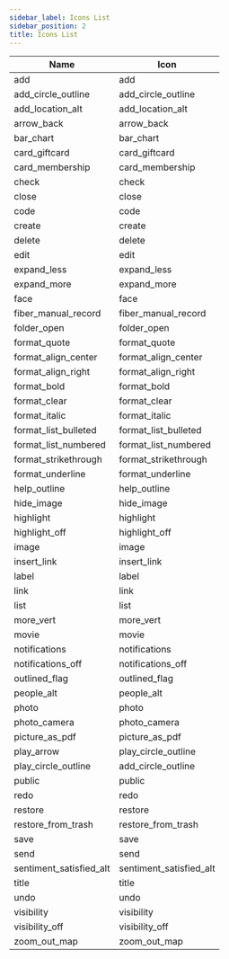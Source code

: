 ```yaml
---
sidebar_label: Icons List
sidebar_position: 2
title: Icons List
---
```



|Name|Icon|
|----|----------|
|add|<Icon baseClassName="material-icons-outlined">add</Icon>|
|add_circle_outline|<Icon baseClassName="material-icons-outlined">add_circle_outline</Icon>|
|add_location_alt|<Icon baseClassName="material-icons-outlined">add_location_alt</Icon>|
|arrow_back|<Icon baseClassName="material-icons-outlined">arrow_back</Icon>|
|bar_chart|<Icon baseClassName="material-icons-outlined">bar_chart</Icon>|
|card_giftcard|<Icon baseClassName="material-icons-outlined">card_giftcard</Icon>|
|card_membership|<Icon baseClassName="material-icons-outlined">card_membership</Icon>|
|check|<Icon baseClassName="material-icons-outlined">check</Icon>|
|close|<Icon baseClassName="material-icons-outlined">close</Icon>|
|code|<Icon baseClassName="material-icons-outlined">code</Icon>|
|create|<Icon baseClassName="material-icons-outlined">create</Icon>|
|delete|<Icon baseClassName="material-icons-outlined">delete</Icon>|
|edit|<Icon baseClassName="material-icons-outlined">edit</Icon>|
|expand_less|<Icon baseClassName="material-icons-outlined">expand_less</Icon>|
|expand_more|<Icon baseClassName="material-icons-outlined">expand_more</Icon>|
|face|<Icon baseClassName="material-icons-outlined">face</Icon>|
|fiber_manual_record|<Icon baseClassName="material-icons-outlined">fiber_manual_record</Icon>|
|folder_open|<Icon baseClassName="material-icons-outlined">folder_open</Icon>|
|format_quote|<Icon baseClassName="material-icons-outlined">format_quote</Icon>|
|format_align_center|<Icon baseClassName="material-icons-outlined">format_align_center</Icon>|
|format_align_right|<Icon baseClassName="material-icons-outlined">format_align_right</Icon>|
|format_bold|<Icon baseClassName="material-icons-outlined">format_bold</Icon>|
|format_clear|<Icon baseClassName="material-icons-outlined">format_clear</Icon>|
|format_italic|<Icon baseClassName="material-icons-outlined">format_italic</Icon>|
|format_list_bulleted|<Icon baseClassName="material-icons-outlined">format_list_bulleted</Icon>|
|format_list_numbered|<Icon baseClassName="material-icons-outlined">format_list_numbered</Icon>|
|format_strikethrough|<Icon baseClassName="material-icons-outlined">format_strikethrough</Icon>|
|format_underline|<Icon baseClassName="material-icons-outlined">format_underline</Icon>|
|help_outline|<Icon baseClassName="material-icons-outlined">help_outline</Icon>|
|hide_image|<Icon baseClassName="material-icons-outlined">hide_image</Icon>|
|highlight|<Icon baseClassName="material-icons-outlined">highlight</Icon>|
|highlight_off|<Icon baseClassName="material-icons-outlined">highlight_off</Icon>|
|image|<Icon baseClassName="material-icons-outlined">image</Icon>|
|insert_link|<Icon baseClassName="material-icons-outlined">insert_link</Icon>|
|label|<Icon baseClassName="material-icons-outlined">label</Icon>|
|link|<Icon baseClassName="material-icons-outlined">link</Icon>|
|list|<Icon baseClassName="material-icons-outlined">list</Icon>|
|more_vert|<Icon baseClassName="material-icons-outlined">more_vert</Icon>|
|movie|<Icon baseClassName="material-icons-outlined">movie</Icon>|
|notifications|<Icon baseClassName="material-icons-outlined">notifications</Icon>|
|notifications_off|<Icon baseClassName="material-icons-outlined">notifications_off</Icon>|
|outlined_flag|<Icon baseClassName="material-icons-outlined">outlined_flag</Icon>|
|people_alt|<Icon baseClassName="material-icons-outlined">people_alt</Icon>|
|photo|<Icon baseClassName="material-icons-outlined">photo</Icon>|
|photo_camera|<Icon baseClassName="material-icons-outlined">photo_camera</Icon>|
|picture_as_pdf|<Icon baseClassName="material-icons-outlined">picture_as_pdf</Icon>|
|play_arrow|<Icon baseClassName="material-icons-outlined">play_circle_outline</Icon>|
|play_circle_outline|<Icon baseClassName="material-icons-outlined">add_circle_outline</Icon>|
|public|<Icon baseClassName="material-icons-outlined">public</Icon>|
|redo|<Icon baseClassName="material-icons-outlined">redo</Icon>|
|restore|<Icon baseClassName="material-icons-outlined">restore</Icon>|
|restore_from_trash|<Icon baseClassName="material-icons-outlined">restore_from_trash</Icon>|
|save|<Icon baseClassName="material-icons-outlined">save</Icon>|
|send|<Icon baseClassName="material-icons-outlined">send</Icon>|
|sentiment_satisfied_alt|<Icon baseClassName="material-icons-outlined">sentiment_satisfied_alt</Icon>|
|title|<Icon baseClassName="material-icons-outlined">title</Icon>|
|undo|<Icon baseClassName="material-icons-outlined">undo</Icon>|
|visibility|<Icon baseClassName="material-icons-outlined">visibility</Icon>|
|visibility_off|<Icon baseClassName="material-icons-outlined">visibility_off</Icon>|
|zoom_out_map|<Icon baseClassName="material-icons-outlined">zoom_out_map</Icon>|



